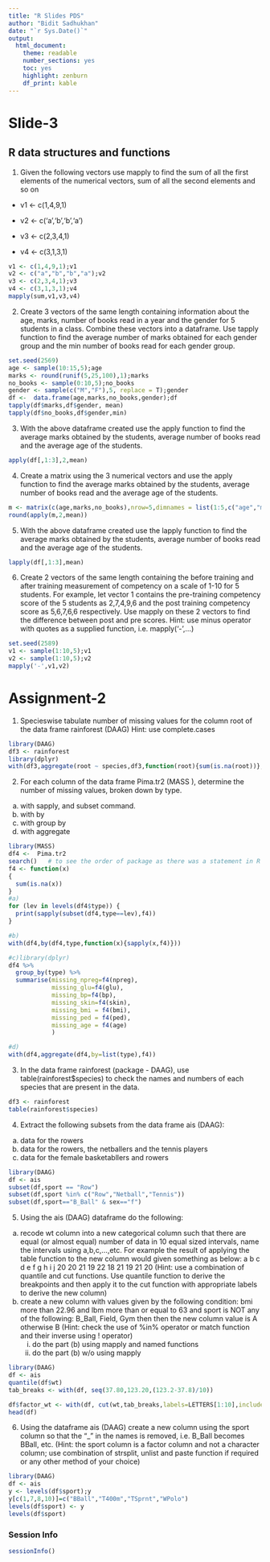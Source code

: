 ```yaml
---
title: "R Slides PDS"
author: "Bidit Sadhukhan"
date: "`r Sys.Date()`"
output: 
  html_document: 
    theme: readable
    number_sections: yes
    toc: yes
    highlight: zenburn
    df_print: kable
---
```



# Slide-3 
## R data structures and functions

1. Given the following vectors use mapply to find the sum of all the first elements of the numerical vectors, sum of all the second elements and so on
+ v1 <- c(1,4,9,1)

+ v2 <- c('a','b','b','a')

+ v3 <- c(2,3,4,1)

+ v4 <- c(3,1,3,1)
```r
v1 <- c(1,4,9,1);v1
v2 <- c("a","b","b","a");v2
v3 <- c(2,3,4,1);v3
v4 <- c(3,1,3,1);v4
mapply(sum,v1,v3,v4)
```
2. Create 3 vectors of the same length containing information about the age, marks, number of books read in a year and the gender for 5 students in a class.
Combine these vectors into a dataframe. Use tapply function to find the average number of marks obtained for each gender group and the min number of books
read for each gender group.
```r
set.seed(2569)
age <- sample(10:15,5);age
marks <- round(runif(5,25,100),1);marks
no_books <- sample(0:10,5);no_books
gender <- sample(c("M","F"),5, replace = T);gender
df <-  data.frame(age,marks,no_books,gender);df
tapply(df$marks,df$gender, mean)
tapply(df$no_books,df$gender,min)
```

3. With the above dataframe created use the apply function to find the average marks obtained by the students, average number of books read and the average
age of the students.
```r
apply(df[,1:3],2,mean)
```
4. Create a matrix using the 3 numerical vectors and use the apply function to find the average marks obtained by the students, average number of books read and
the average age of the students.
```r
m <- matrix(c(age,marks,no_books),nrow=5,dimnames = list(1:5,c("age","marks","no.books")));m
round(apply(m,2,mean))
```
5. With the above dataframe created use the lapply function to find the average marks obtained by the students, average number of books read and the average
age of the students.
```r
lapply(df[,1:3],mean)
```
6. Create 2 vectors of the same length containing the before training and after training measurement of competency on a scale of 1-10 for 5 students. For example,
let vector 1 contains the pre-training competency score of the 5 students as 2,7,4,9,6 and the post training competency score as 5,6,7,6,6 respectively. Use
mapply on these 2 vectors to find the difference between post and pre scores. Hint: use minus operator with quotes as a supplied function, i.e. mapply('-',...)
```r
set.seed(2589)
v1 <- sample(1:10,5);v1
v2 <- sample(1:10,5);v2
mapply('-',v1,v2)
```


# Assignment-2
1. Specieswise tabulate number of missing values for the column root of the data frame rainforest (DAAG) Hint: use complete.cases
```r
library(DAAG)
df3 <- rainforest
library(dplyr)
with(df3,aggregate(root ~ species,df3,function(root){sum(is.na(root))},na.action = NULL))

```

2. For each column of the data frame Pima.tr2 (MASS ), determine the number of missing values, broken down by type.
(a) with sapply, and subset command. 
(b) with by
(c) with group by 
(d) with aggregate

```r
library(MASS)
df4 <-  Pima.tr2
search()   # to see the order of package as there was a statement in R attaching hill from DAAG package
f4 <- function(x)
{
  sum(is.na(x))
}
#a)
for (lev in levels(df4$type)) {
  print(sapply(subset(df4,type==lev),f4))
}

#b)
with(df4,by(df4,type,function(x){sapply(x,f4)}))

#c)library(dplyr)
df4 %>%
  group_by(type) %>%
  summarise(missing_npreg=f4(npreg),
            missing_glu=f4(glu),
            missing_bp=f4(bp),
            missing_skin=f4(skin),
            missing_bmi = f4(bmi),
            missing_ped = f4(ped),
            missing_age = f4(age)
            )

#d)
with(df4,aggregate(df4,by=list(type),f4))
```
3. In the data frame rainforest (package - DAAG), use table(rainforest$species) to check the names and numbers of each species that are present in the data.
```r
df3 <- rainforest
table(rainforest$species)
```

4. Extract the following subsets from the data frame ais (DAAG): 
(a) data for the rowers
(b) data for the rowers, the netballers and the tennis players 
(c) data for the female basketabllers and rowers

```r
library(DAAG)
df <- ais
subset(df,sport == "Row")
subset(df,sport %in% c("Row","Netball","Tennis"))
subset(df,sport=="B_Ball" & sex=="f")
```

5. Using the ais (DAAG) dataframe do the following:
(a) recode wt column into a new categorical column such that there are equal (or almost equal) number of data in 10 equal sized intervals, name the intervals using a,b,c,...,etc. For example the result of applying the table function to the new column would given something as below:
 a  b  c  d  e  f  g  h  i  j 
20 20 21 19 22 18 21 19 21 20
(Hint: use a combination of quantile and cut functions. Use quantile function to derive the breakpoints and then apply it to the cut function with appropriate labels to derive the new column)
(b) create a new column with values given by the following condition:
bmi more than 22.96 and lbm more than or equal to 63 and sport is NOT any of the following: B_Ball, Field, Gym then then the new column value is A otherwise B
(Hint: check the use of %in% operator or match function and their inverse using ! operator)
      (i) do the part (b) using mapply and named functions
      (ii) do the part (b) w/o using mapply
      
```r
library(DAAG)
df <- ais
quantile(df$wt)
tab_breaks <- with(df, seq(37.80,123.20,(123.2-37.8)/10))

df$factor_wt <- with(df, cut(wt,tab_breaks,labels=LETTERS[1:10],include.lowest=TRUE))
head(df)
```

6. Using the dataframe ais (DAAG) create a new column using the sport column so that the "_" in the names is removed, i.e. B_Ball becomes BBall, etc. 
(Hint: the sport column is a factor column and not a character column; use combination of strsplit, unlist and paste function if required or any other method of your choice)

```r
library(DAAG)
df <- ais
y <- levels(df$sport);y
y[c(1,7,8,10)]=c("BBall","T400m","TSprnt","WPolo")
levels(df$sport) <- y
levels(df$sport)
```


### Session Info
```r
sessionInfo()
```

